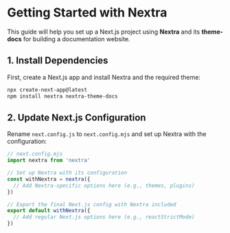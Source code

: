 # Getting Started with Nextra

This guide will help you set up a Next.js project using **Nextra** and its **theme-docs** for building a documentation website.

## 1. Install Dependencies

First, create a Next.js app and install Nextra and the required theme:

```bash
npx create-next-app@latest
npm install nextra nextra-theme-docs
```

## 2. Update Next.js Configuration

Rename `next.config.js` to `next.config.mjs` and set up Nextra with the configuration:

```js
// next.config.mjs
import nextra from 'nextra'

// Set up Nextra with its configuration
const withNextra = nextra({
  // Add Nextra-specific options here (e.g., themes, plugins)
})

// Export the final Next.js config with Nextra included
export default withNextra({
  // Add regular Next.js options here (e.g., reactStrictMode)
})
```


